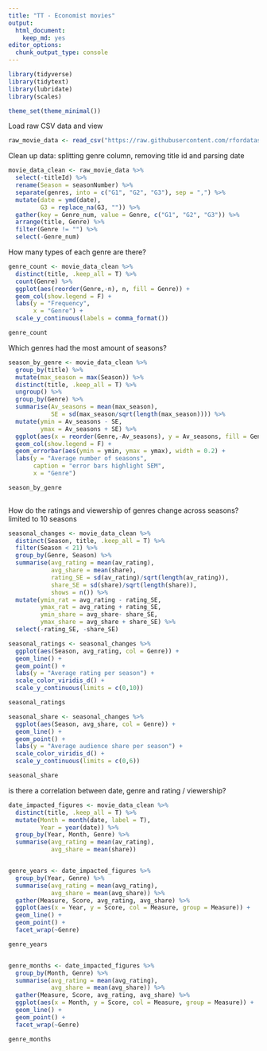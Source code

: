 ```yaml
---
title: "TT - Economist movies"
output: 
  html_document: 
    keep_md: yes
editor_options: 
  chunk_output_type: console
---
```


```r
library(tidyverse)
library(tidytext)
library(lubridate)
library(scales)

theme_set(theme_minimal())
```

Load raw CSV data and view
```r
raw_movie_data <- read_csv("https://raw.githubusercontent.com/rfordatascience/tidytuesday/master/data/2019/2019-01-08/IMDb_Economist_tv_ratings.csv")
```

Clean up data: splitting genre column, removing title id and parsing date
```r
movie_data_clean <- raw_movie_data %>%
  select(-titleId) %>%
  rename(Season = seasonNumber) %>%
  separate(genres, into = c("G1", "G2", "G3"), sep = ",") %>%
  mutate(date = ymd(date),
         G3 = replace_na(G3, "")) %>%
  gather(key = Genre_num, value = Genre, c("G1", "G2", "G3")) %>%
  arrange(title, Genre) %>%
  filter(Genre != "") %>%
  select(-Genre_num)
```

How many types of each genre are there?
```r
genre_count <- movie_data_clean %>%
  distinct(title, .keep_all = T) %>%  
  count(Genre) %>%
  ggplot(aes(reorder(Genre,-n), n, fill = Genre)) +
  geom_col(show.legend = F) +
  labs(y = "Frequency",
       x = "Genre") +
  scale_y_continuous(labels = comma_format())

genre_count
```


Which genres had the most amount of seasons?
```r
season_by_genre <- movie_data_clean %>%
  group_by(title) %>%
  mutate(max_season = max(Season)) %>%
  distinct(title, .keep_all = T) %>%
  ungroup() %>%
  group_by(Genre) %>%
  summarise(Av_seasons = mean(max_season),
            SE = sd(max_season/sqrt(length(max_season)))) %>%
  mutate(ymin = Av_seasons - SE,
         ymax = Av_seasons + SE) %>%
  ggplot(aes(x = reorder(Genre,-Av_seasons), y = Av_seasons, fill = Genre)) +
  geom_col(show.legend = F) +
  geom_errorbar(aes(ymin = ymin, ymax = ymax), width = 0.2) +
  labs(y = "Average number of seasons",
       caption = "error bars highlight SEM",
       x = "Genre")

season_by_genre
  
```

How do the ratings and viewership of genres change across seasons? 
limited to 10 seasons
```r
seasonal_changes <- movie_data_clean %>%
  distinct(Season, title, .keep_all = T) %>%
  filter(Season < 21) %>%
  group_by(Genre, Season) %>%
  summarise(avg_rating = mean(av_rating),
            avg_share = mean(share),
            rating_SE = sd(av_rating)/sqrt(length(av_rating)),
            share_SE = sd(share)/sqrt(length(share)),
            shows = n()) %>%
  mutate(ymin_rat = avg_rating - rating_SE,
         ymax_rat = avg_rating + rating_SE,
         ymin_share = avg_share- share_SE,
         ymax_share = avg_share + share_SE) %>%
  select(-rating_SE, -share_SE)

seasonal_ratings <- seasonal_changes %>%
  ggplot(aes(Season, avg_rating, col = Genre)) +
  geom_line() +
  geom_point() +
  labs(y = "Average rating per season") +
  scale_color_viridis_d() +
  scale_y_continuous(limits = c(0,10))

seasonal_ratings

seasonal_share <- seasonal_changes %>%
  ggplot(aes(Season, avg_share, col = Genre)) +
  geom_line() +
  geom_point() +
  labs(y = "Average audience share per season") +
  scale_color_viridis_d() +
  scale_y_continuous(limits = c(0,6))

seasonal_share

```


is there a correlation between date, genre and rating / viewership?
```r
date_impacted_figures <- movie_data_clean %>%
  distinct(title, .keep_all = T) %>%
  mutate(Month = month(date, label = T),
         Year = year(date)) %>%
  group_by(Year, Month, Genre) %>%
  summarise(avg_rating = mean(av_rating),
            avg_share = mean(share))


genre_years <- date_impacted_figures %>%
  group_by(Year, Genre) %>%
  summarise(avg_rating = mean(avg_rating),
            avg_share = mean(avg_share)) %>%
  gather(Measure, Score, avg_rating, avg_share) %>%
  ggplot(aes(x = Year, y = Score, col = Measure, group = Measure)) +
  geom_line() +
  geom_point() +
  facet_wrap(~Genre)

genre_years


genre_months <- date_impacted_figures %>%
  group_by(Month, Genre) %>%
  summarise(avg_rating = mean(avg_rating),
            avg_share = mean(avg_share)) %>%
  gather(Measure, Score, avg_rating, avg_share) %>%
  ggplot(aes(x = Month, y = Score, col = Measure, group = Measure)) +
  geom_line() +
  geom_point() +
  facet_wrap(~Genre)

genre_months
  
```

